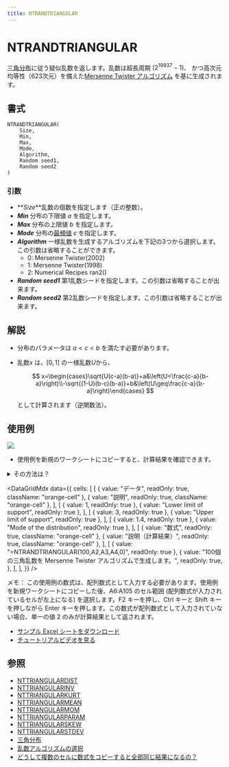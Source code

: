 ```yaml
---
title: NTRANDTRIANGULAR
---
```



# NTRANDTRIANGULAR

[三角分布](https://www.ntrand.com/jp/triangular-distribution/)に従う疑似乱数を返します。乱数は超長周期 ($2^{19937}-1$)、 かつ高次元均等性（623次元）を備えた[Mersenne Twister アルゴリズム](https://www.ntrand.com/jp/glossary/#local_Mersenne_Twister) を基に生成されます。

## 書式

```excel
NTRANDTRIANGULAR(
    Size,
    Min,
    Max,
    Mode,
    Algorithm,
    Random seed1,
    Random seed2
)
```

### 引数

- **_Size_**乱数の個数を指定します（正の整数）。
- **_Min_** 分布の下限値 $a$ を指定します。
- **_Max_** 分布の上限値 $b$ を指定します。
- **_Mode_** 分布の[最頻値](https://www.ntrand.com/jp/glossary/#local_mode) $c$ を指定します。
- **_Algorithm_** 一様乱数を生成するアルゴリズムを下記の3つから選択します。この引数は省略することができます。
  - 0: Mersenne Twister(2002)
  - 1: Mersenne Twister(1998)
  - 2: Numerical Recipes ran2()
- **_Random seed1_** 第1乱数シードを指定します。この引数は省略することが出来ます。
- **_Random seed2_** 第2乱数シードを指定します。この引数は省略することが出来ます。

## 解説

- 分布のパラメータは $a < c < b$ を満たす必要があります。
- 乱数$x$ は、$[0,1]$ の一様乱数$U$から、

  $$
  x=\begin{cases}\sqrt{U(c-a)(b-a)}+a&\left(U<\frac{c-a}{b-a}\right)\\-\sqrt{(1-U)(b-c)(b-a)}+b&\left(U\geq\frac{c-a}{b-a}\right)\end{cases}
  $$

  として計算されます（逆関数法）。

## 使用例

![](./../../../assets/functions/histogram/histogramTriangular.jpg)

- 使用例を新規のワークシートにコピーすると、計算結果を確認できます。

<details>
<summary>その方法は？</summary>

1.  新しいブックまたはワークシートを作成します。
2.  ヘルプ トピックにある使用例を選択します（行番号および列番号を除く）。

    ![Selecting an example from Help](./../../../assets/functions/HowToCopy.png)

    ヘルプから使用例を選択する

3.  Ctrl キーを押しながら C キーを押します。
4.  ワークシートのセル A1 を選択し、Ctrl キーを押しながら V キーを押します。
5.  計算結果と結果を返す数式の表示を切り替えるには、Ctrl キーを押しながら ` (アクサン グラーブ) キーを押すか、または [ツール] メニューの [ワークシート分析] をポイントし、[ワークシート分析モード] をクリックします。

</details>

<DataGridMdx
  data={{
    cells: [
      [
        { value: "データ", readOnly: true, className: "orange-cell" },
        { value: "説明", readOnly: true, className: "orange-cell" },
      ],
      [
        { value: 1, readOnly: true },
        { value: "Lower limit of support", readOnly: true },
      ],
      [
        { value: 3, readOnly: true },
        { value: "Upper limit of support", readOnly: true },
      ],
      [
        { value: 1.4, readOnly: true },
        { value: "Mode of the distribution", readOnly: true },
      ],
      [
        { value: "数式", readOnly: true, className: "orange-cell" },
        { value: "説明（計算結果）", readOnly: true, className: "orange-cell" },
      ],
      [
        { value: "=NTRANDTRIANGULAR(100,A2,A3,A4,0)", readOnly: true },
        {
          value:
            "100個の三角乱数を Mersenne Twister アルゴリズムで生成します。",
          readOnly: true,
        },
      ],
    ],
  }}
/>

メモ： この使用例の数式は、配列数式として入力する必要があります。使用例を新規ワークシートにコピーした後、A6:A105 のセル範囲 (配列数式が入力されているセルが左上になる) を選択します。F2 キーを押し、Ctrl キーと Shift キーを押しながら Enter キーを押します。この数式が配列数式として入力されていない場合、単一の値 2 のみが計算結果として返されます。

- [サンプル Excel シートをダウンロード](https://www.ntrand.com/files/NtRand1.xls "Downloading Sample")
- [チュートリアルビデオを見る](https://www.ntrand.com/files/SingleRandom_Demo.swf)

## 参照

- [NTTRIANGULARDIST](https://www.ntrand.com/jp/nttriangulardist/)
- [NTTRIANGULARINV](https://www.ntrand.com/jp/nttriangularinv/)
- [NTTRIANGULARKURT](https://www.ntrand.com/jp/nttriangularkurt/)
- [NTTRIANGULARMEAN](https://www.ntrand.com/jp/nttriangularmean/)
- [NTTRIANGULARMOM](https://www.ntrand.com/jp/nttriangularmom/)
- [NTTRIANGULARPARAM](https://www.ntrand.com/jp/nttriangularparam/)
- [NTTRIANGULARSKEW](https://www.ntrand.com/jp/nttriangularskew/)
- [NTTRIANGULARSTDEV](https://www.ntrand.com/jp/nttriangularstdev/)
- [三角分布](https://www.ntrand.com/jp/triangular-distribution/)
- [乱数アルゴリズムの選択](https://www.ntrand.com/jp/glossary/#local_Choiceoftherandomnumber)
- [どうして複数のセルに数式をコピーすると全部同じ結果になるの？](https://www.ntrand.com/jp/faq/#local_CtrlShiftEnter)
